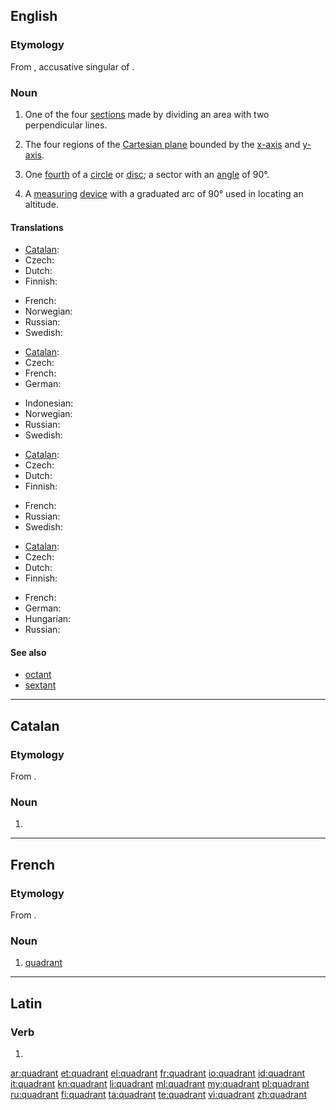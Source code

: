 {{wikipedia}}
==English==

===Etymology===
From {{etyl|la}} {{term|quadrantem|lang=la}}, accusative singular of {{term|quadrans|quadrāns|fourth part of something, quarter|lang=la}}.

===Noun===
{{en-noun}}

# One of the four [[section]]s made by dividing an area with two perpendicular lines.
# {{mathematics}} The four regions of the [[Cartesian plane]] bounded by the [[x-axis]] and [[y-axis]].
# {{geometry}} One [[fourth]] of a [[circle]] or [[disc]]; a sector with an [[angle]] of 90&deg;.
# {{nautical}} A [[measuring]] [[device]] with a graduated arc of 90&deg; used in locating an altitude.

====Translations====
{{trans-top|section}}
* [[Catalan]]: {{t|ca|quadrant|m}}
* Czech: {{t+|cs|kvadrant|m}}
* Dutch: {{t-|nl|kwadrant|n}}
* Finnish: {{t-|fi|kvadrantti}}
{{trans-mid}}
* French: {{t+|fr|quadrant|m}}
* Norwegian: {{t|no|kvadrant|m}}
* Russian: {{t+|ru|квадрант|m|tr=kvadránt}}
* Swedish: {{t-|sv|kvadrant|c}}
{{trans-bottom}}

{{trans-top|region of the Cartesian plane}}
* [[Catalan]]: {{t|ca|quadrant|m}}
* Czech: {{t+|cs|kvadrant|m}}
* French: {{t+|fr|quadrant|m}}
* German: {{t-|de|Quadrant|m}}
{{trans-mid}}
* Indonesian: {{t-|id|Kuadran|n}}
* Norwegian: {{t|no|kvadrant|m}}
* Russian: {{t+|ru|квадрант|m|tr=kvadránt}}
* Swedish: {{t-|sv|kvadrant|c}}
{{trans-bottom}}

{{trans-top|fourth of a circle}}
* [[Catalan]]: {{t|ca|quadrant|m}}
* Czech: {{t+|cs|kvadrant|m}}
* Dutch: {{t-|nl|kwadrant|n}}
* Finnish: {{t-|fi|kvadrantti}}
{{trans-mid}}
* French: {{t+|fr|quadrant|m}}
* Russian: {{t+|ru|квадрант|m|tr=kvadránt}}
* Swedish: {{t-|sv|kvadrant|c}}
{{trans-bottom}}

{{trans-top|measuring device}}
* [[Catalan]]: {{t|ca|quadrant|m}}
* Czech: {{t+|cs|kvadrant|m}}
* Dutch: {{t|nl|kwadrant|n}}
* Finnish: {{t-|fi|kvadrantti}}
{{trans-mid}}
* French: {{t+|fr|quadrant|m}}
* German: {{t-|de|Quadrant|m}}
* Hungarian: {{t|hu|kvadráns}}
* Russian: {{t+|ru|квадрант|m|tr=kvadránt}}
{{trans-bottom}}

====See also====
* [[octant]]
* [[sextant]]

----

==Catalan==

===Etymology===
From {{etyl|la|ca}} {{term|quadrans|quadrāns|fourth part of something, quarter|lang=la}}.

===Noun===
{{ca-noun|m}}

# {{l|en|quadrant}}

----

==French==

===Etymology===
From {{etyl|la|fr}} {{term|quadrans|quadrāns|fourth part of something, quarter|lang=la}}.

===Noun===
{{fr-noun|m}}

# [[#Noun|quadrant]]

----

==Latin==

===Verb===
{{la-verb-form|quadrant}}

# {{conjugation of|quadro|quadrō|3|p|pres|act|ind|lang=la}}

[[ar:quadrant]]
[[et:quadrant]]
[[el:quadrant]]
[[fr:quadrant]]
[[io:quadrant]]
[[id:quadrant]]
[[it:quadrant]]
[[kn:quadrant]]
[[li:quadrant]]
[[ml:quadrant]]
[[my:quadrant]]
[[pl:quadrant]]
[[ru:quadrant]]
[[fi:quadrant]]
[[ta:quadrant]]
[[te:quadrant]]
[[vi:quadrant]]
[[zh:quadrant]]